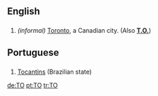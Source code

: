 ==English==

==={{Abbreviation}}===
# ''(informal)'' [[Toronto]], a Canadian city. (Also '''[[T.O.]]''')

==Portuguese==
==={{Abbreviation}}===
#[[Tocantins]] (Brazilian state)

[[de:TO]]
[[pt:TO]]
[[tr:TO]]